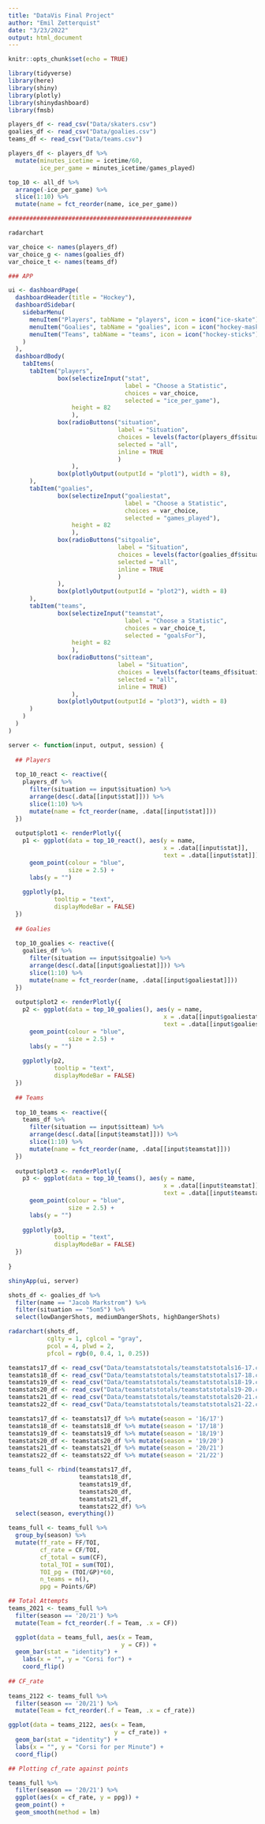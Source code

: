 ```yaml
---
title: "DataVis Final Project"
author: "Emil Zetterquist"
date: "3/23/2022"
output: html_document
---
```


```r
knitr::opts_chunk$set(echo = TRUE)
```

```r
library(tidyverse)
library(here)
library(shiny)
library(plotly)
library(shinydashboard)
library(fmsb)

players_df <- read_csv("Data/skaters.csv")
goalies_df <- read_csv("Data/goalies.csv")
teams_df <- read_csv("Data/teams.csv")
```


```r
players_df <- players_df %>%
  mutate(minutes_icetime = icetime/60,
         ice_per_game = minutes_icetime/games_played)

top_10 <- all_df %>% 
  arrange(-ice_per_game) %>%
  slice(1:10) %>%
  mutate(name = fct_reorder(name, ice_per_game))

####################################################

radarchart

```

```r
var_choice <- names(players_df)
var_choice_g <- names(goalies_df)
var_choice_t <- names(teams_df)

### APP

ui <- dashboardPage(
  dashboardHeader(title = "Hockey"),
  dashboardSidebar(
    sidebarMenu(
      menuItem("Players", tabName = "players", icon = icon("ice-skate")),
      menuItem("Goalies", tabName = "goalies", icon = icon("hockey-mask")),
      menuItem("Teams", tabName = "teams", icon = icon("hockey-sticks"))
    )
  ),
  dashboardBody(
    tabItems(
      tabItem("players",
              box(selectizeInput("stat",
                                 label = "Choose a Statistic",
                                 choices = var_choice,
                                 selected = "ice_per_game"), 
                  height = 82
                  ),
              box(radioButtons("situation",
                               label = "Situation",
                               choices = levels(factor(players_df$situation)),
                               selected = "all",
                               inline = TRUE
                               )
                  ),
              box(plotlyOutput(outputId = "plot1"), width = 8),
      ),
      tabItem("goalies",
              box(selectizeInput("goaliestat",
                                 label = "Choose a Statistic",
                                 choices = var_choice,
                                 selected = "games_played"),
                  height = 82
                  ),
              box(radioButtons("sitgoalie",
                               label = "Situation",
                               choices = levels(factor(goalies_df$situation)),
                               selected = "all",
                               inline = TRUE
                               )
              ),
              box(plotlyOutput(outputId = "plot2"), width = 8)
      ),
      tabItem("teams",
              box(selectizeInput("teamstat",
                                 label = "Choose a Statistic",
                                 choices = var_choice_t,
                                 selected = "goalsFor"),
                  height = 82
                  ),
              box(radioButtons("sitteam",
                               label = "Situation",
                               choices = levels(factor(teams_df$situation)),
                               selected = "all",
                               inline = TRUE)
                  ),
              box(plotlyOutput(outputId = "plot3"), width = 8)
      )
    )
  )
)

server <- function(input, output, session) {
  
  ## Players
  
  top_10_react <- reactive({
    players_df %>% 
      filter(situation == input$situation) %>%
      arrange(desc(.data[[input$stat]])) %>%
      slice(1:10) %>%
      mutate(name = fct_reorder(name, .data[[input$stat]]))
  })
  
  output$plot1 <- renderPlotly({
    p1 <- ggplot(data = top_10_react(), aes(y = name, 
                                            x = .data[[input$stat]],
                                            text = .data[[input$stat]])) +
      geom_point(colour = "blue",
                 size = 2.5) +
      labs(y = "")
    
    ggplotly(p1,
             tooltip = "text",
             displayModeBar = FALSE)
  })
  
  ## Goalies
  
  top_10_goalies <- reactive({
    goalies_df %>% 
      filter(situation == input$sitgoalie) %>%
      arrange(desc(.data[[input$goaliestat]])) %>%
      slice(1:10) %>%
      mutate(name = fct_reorder(name, .data[[input$goaliestat]]))
  })
  
  output$plot2 <- renderPlotly({
    p2 <- ggplot(data = top_10_goalies(), aes(y = name, 
                                            x = .data[[input$goaliestat]],
                                            text = .data[[input$goaliestat]])) +
      geom_point(colour = "blue",
                 size = 2.5) +
      labs(y = "")
    
    ggplotly(p2,
             tooltip = "text",
             displayModeBar = FALSE)
  })
  
  ## Teams
  
  top_10_teams <- reactive({
    teams_df %>% 
      filter(situation == input$sitteam) %>%
      arrange(desc(.data[[input$teamstat]])) %>%
      slice(1:10) %>%
      mutate(name = fct_reorder(name, .data[[input$teamstat]]))
  })
  
  output$plot3 <- renderPlotly({
    p3 <- ggplot(data = top_10_teams(), aes(y = name, 
                                            x = .data[[input$teamstat]],
                                            text = .data[[input$teamstat]])) +
      geom_point(colour = "blue",
                 size = 2.5) +
      labs(y = "")
    
    ggplotly(p3,
             tooltip = "text",
             displayModeBar = FALSE)
  })
  
}

shinyApp(ui, server)

```

```r
shots_df <- goalies_df %>%
  filter(name == "Jacob Markstrom") %>%
  filter(situation == "5om5") %>%
  select(lowDangerShots, mediumDangerShots, highDangerShots)

radarchart(shots_df,
           cglty = 1, cglcol = "gray",
           pcol = 4, plwd = 2,
           pfcol = rgb(0, 0.4, 1, 0.25))
```

```r
teamstats17_df <- read_csv("Data/teamstatstotals/teamstatstotals16-17.csv")
teamstats18_df <- read_csv("Data/teamstatstotals/teamstatstotals17-18.csv")
teamstats19_df <- read_csv("Data/teamstatstotals/teamstatstotals18-19.csv")
teamstats20_df <- read_csv("Data/teamstatstotals/teamstatstotals19-20.csv")
teamstats21_df <- read_csv("Data/teamstatstotals/teamstatstotals20-21.csv")
teamstats22_df <- read_csv("Data/teamstatstotals/teamstatstotals21-22.csv")

teamstats17_df <- teamstats17_df %>% mutate(season = '16/17')
teamstats18_df <- teamstats18_df %>% mutate(season = '17/18') 
teamstats19_df <- teamstats19_df %>% mutate(season = '18/19')
teamstats20_df <- teamstats20_df %>% mutate(season = '19/20')
teamstats21_df <- teamstats21_df %>% mutate(season = '20/21')
teamstats22_df <- teamstats22_df %>% mutate(season = '21/22')

teams_full <- rbind(teamstats17_df,
                    teamstats18_df,
                    teamstats19_df,
                    teamstats20_df, 
                    teamstats21_df,
                    teamstats22_df) %>%
  select(season, everything())

teams_full <- teams_full %>%
  group_by(season) %>%
  mutate(ff_rate = FF/TOI,
         cf_rate = CF/TOI,
         cf_total = sum(CF),
         total_TOI = sum(TOI),
         TOI_pg = (TOI/GP)*60,
         n_teams = n(),
         ppg = Points/GP)

## Total Attempts
teams_2021 <- teams_full %>% 
  filter(season == '20/21') %>%
  mutate(Team = fct_reorder(.f = Team, .x = CF))

  ggplot(data = teams_full, aes(x = Team,
                                y = CF)) +
  geom_bar(stat = "identity") +
    labs(x = "", y = "Corsi for") +
    coord_flip()
  
## CF_rate
  
teams_2122 <- teams_full %>%
  filter(season == '20/21') %>%
  mutate(Team = fct_reorder(.f = Team, .x = cf_rate)) 

ggplot(data = teams_2122, aes(x = Team,
                              y = cf_rate)) +
  geom_bar(stat = "identity") +
  labs(x = "", y = "Corsi for per Minute") +
  coord_flip()

## Plotting cf_rate against points

teams_full %>% 
  filter(season == '20/21') %>%
  ggplot(aes(x = cf_rate, y = ppg)) +
  geom_point() +
  geom_smooth(method = lm)
```

